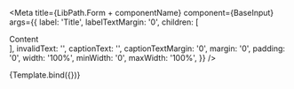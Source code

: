 


<Meta
    title={LibPath.Form + componentName}
    component={BaseInput}
    args={{
        label: 'Title',
        labelTextMargin: '0',
        children: [<div>Content</div>],
        invalidText: '',
        captionText: '',
        captionTextMargin: '0',
        margin: '0',
        padding: '0',
        width: '100%',
        minWidth: '0',
        maxWidth: '100%',
    }}
/>

<DocsPageHeader
    title={componentName}
    description="This component is used as a baseline for other input-components such as NumberInput, TextInput and FileInput."
    addImportantNote={false}
    variant="stable"
/>

<Canvas withToolbar>
    <Story name="Base">{Template.bind({})}</Story>
</Canvas>

<DocsPageBody addStories={false} />

